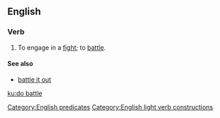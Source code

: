 ==English==

===Verb===
{{head|en|verb|head=[[do]] [[battle]]}}

# {{label|en|intransitive}} To engage in a [[fight]]; to [[battle#Verb|battle]].

====See also====
* [[battle it out]]

[[Category:English predicates]]
[[Category:English light verb constructions]]

[[ku:do battle]]